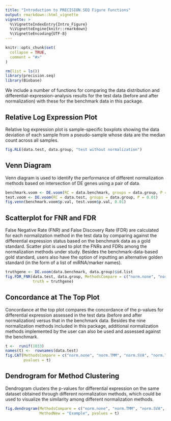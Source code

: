 ```yaml
---
title: "Introduction to PRECISION.SEQ Figure Functions"
output: rmarkdown::html_vignette
vignette: >
  %\VignetteIndexEntry{Intro_Figure}
  %\VignetteEngine{knitr::rmarkdown}
  %\VignetteEncoding{UTF-8}
---
```


```r
knitr::opts_chunk$set(
  collapse = TRUE,
  comment = "#>"
)
```

```r
rm(list = ls())
library(precision.seq)
library(Biobase)
```

We include a number of functions for comparing the data distribution and differential-expression-analysis results for the test data (before and after normalization) with these for the benchmark data in this package.


## Relative Log Expression Plot
Relative log expression plot is sample-specific boxplots showing the data deviation of each sample from a pseudo-sample whose data are the median count across all samples.
```r
fig.RLE(data.test, data.group, "test without normalization")
```

## Venn Diagram
Venn diagram is used to identify the performance of different normalization methods based on intersection of DE genes using a pair of data.
```r
benchmark.voom <- DE.voom(RC = data.benchmark, groups = data.group, P = 0.01)
test.voom <- DE.voom(RC = data.test, groups = data.group, P = 0.01)
fig.venn(benchmark.voom$p.val, test.voom$p.val, 0.01)
```

## Scatterplot for FNR and FDR
False Negative Rate (FNR) and False Discovery Rate (FDR) are calculated for each normalization method in the test data by comparing against the differential expression status based on the benchmark data as a gold standard. Scatter plot is used to plot the FNRs and FDRs among the normalization methods under study. Besides the benchmark-data-based gold standard, users also have the option of inputting an alternative golden standard (in the form of a list of miRNA/marker names). 
```r
truthgene <- DE.voom(data.benchmark, data.group)$id.list
fig.FDR_FNR(data.test, data.group, MethodsCompare = c("norm.none", "norm.TMM", "norm.SVA", "norm.TC"),
            truth = truthgene)
```


## Concordance at The Top Plot
Concordance at the top plot compares the concordance of the p-values for differential expression assessed in the test data (before and after normalization) versus that in the benchmark data. Besides the nine normalization methods included in this package, additional normalization methods implemented by the user can also be used and assessed against the benchmark.
```r
t <-  runif(1033)
names(t) <-  rownames(data.test)
fig.CAT(MethodsCompare = c("norm.none", "norm.TMM", "norm.SVA", "norm.TC"), MethodNew = "Example", 
        pvalues = t)
```


## Dendrogram for Method Clustering 
Dendrogram clusters the p-values for differential expression on the same dataset obtained through different normalization methods, which could be used to visualize the similarity among different normalization methods.
```r
fig.dendrogram(MethodsCompare = c("norm.none", "norm.TMM", "norm.SVA", "norm.TC", "norm.RUVr"), 
               MethodNew = "Example", pvalues = t)
```

